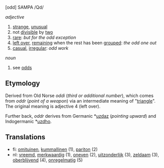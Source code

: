 [odd] SAMPA /Qd/

''adjective''
# [[strange]], [[unusual]]
# not [[divisible]] by [[two]]
# [[rare]]: ''but for the odd exception''
# [[leave over|left over]], [[remain]]ing when the rest has been [[group]]ed: ''the odd one out''
# [[casual]], [[irregular]]: ''odd work''

''noun''
# see [[odds]]

==Etymology==

Derived from Old Norse ''oddi'' (''third or additional number''), which comes from ''oddr'' (''point of a weapon'') via an intermediate meaning of "[[triangle]]". The original meaning is adjective 4 (left over).

Further back, ''oddr'' derives from Germanic *[[uzdaz]] (''pointing upward'') and Indogermanic *[[uzdho]].

==Translations==
* fi: [[omituinen]], [[kummallinen]] (1), [[pariton]] (2)
* nl: [[vreemd]], [[merkwaardig]] (1), [[oneven]] (2), [[uitzonderlijk]] (3), [[zeldaam]] (3), [[oberblijvend]] (4), [[onregelmatig]] (5)